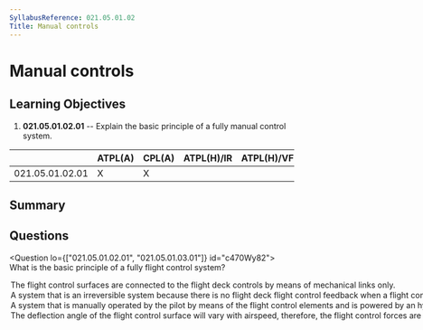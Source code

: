 ```yaml
---
SyllabusReference: 021.05.01.02
Title: Manual controls
---
```


# Manual controls

## Learning Objectives

1. **021.05.01.02.01** -- Explain the basic principle of a fully manual control
   system.

|                 | ATPL(A) | CPL(A) | ATPL(H)/IR | ATPL(H)/VFR | CPL(H) | IR  | CBIR(A) |
| --------------- | ------- | ------ | ---------- | ----------- | ------ | --- | ------- |
| 021.05.01.02.01 | X       | X      |            |             |        |     |         |

## Summary

## Questions

<Question lo={["021.05.01.02.01", "021.05.01.03.01"]} id="c470Wy82">
  <Text variant="oneCorrect">
    What is the basic principle of a fully <Subject /> flight control system?
  </Text>
  <Option subject="manual">
    The flight control surfaces are connected to the flight deck controls by
    means of mechanical links only.
  </Option>
  <Option>
    A system that is an irreversible system because there is no flight deck
    flight control feedback when a flight control surface is in motion.
  </Option>
  <Option>
    A system that is manually operated by the pilot by means of the flight
    control elements and is powered by an hydraulic system.
  </Option>
  <Option>
    The deflection angle of the flight control surface will vary with airspeed,
    therefore, the flight control forces are constant.
  </Option>
</Question>
